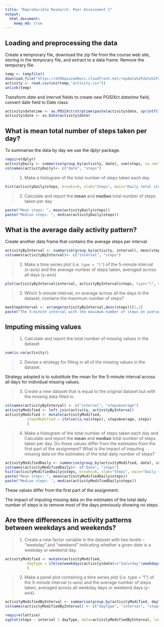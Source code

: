 ```yaml
---
title: "Reproducible Research: Peer Assessment 1"
output: 
  html_document:
    keep_md: true
---
```



## Loading and preprocessing the data

Create a temprorary file, download the zip file from the course web site, storing in the temporary file, and extract to a data frame. Remove the temporary file.

``` r
temp <- tempfile()
download.file("https://d396qusza40orc.cloudfront.net/repdata%2Fdata%2Factivity.zip",temp)
activity <- read.csv(unz(temp,"activity.csv"))
unlink(temp)
```

Transform *date* and *interval* fields to create new POSIXct *datetime* field, convert date field to Date class.

```{r]}
activity$datetime <- as.POSIXct(strptime(paste(activity$date, sprintf("%04d", activity$interval)), format="%Y-%m-%d %H%M"))
activity$date <- as.Date(activity$date)  
```


## What is mean total number of steps taken per day?


To summarise the data by day we use the dplyr package.

```r
require(dplyr)
activityDaily <- summarise(group_by(activity, date), sum(steps, na.rm=TRUE))
colnames(activityDaily)<- c("date", "steps")
```

> 1. Make a histogram of the total number of steps taken each day

```r
hist(activityDaily$steps, breaks=8, xlab="Steps", main="Daily total steps", col = "steelblue")
```

> 2. Calculate and report the **mean** and **median** total number of steps taken per day

```r
paste("Mean steps: ", mean(activityDaily$steps))
paste("Median steps: ", median(activityDaily$steps))
```




## What is the average daily activity pattern?

Create another data frame that contains the average steps per interval.

```r
activityByInterval <- summarise(group_by(activity, interval), mean(steps, na.rm=TRUE))
colnames(activityByInterval)<- c("interval", "steps")
```

> 1. Make a time series plot (i.e. `type = "l"`) of the 5-minute interval (x-axis) and the average number of steps taken, averaged across all days (y-axis)

```r
plot(activityByInterval$interval, activityByInterval$steps, type="l", main="Steps by time of day", xlab="Time interval", ylab="Steps")
```

> 2. Which 5-minute interval, on average across all the days in the dataset, contains the maximum number of steps?

```r
maxStepInterval <- arrange(activityByInterval,desc(steps))[1,1]
paste("The 5-minute interval with the maximum number of steps on average across all days is ",maxStepInterval)
```


## Imputing missing values

> 1. Calculate and report the total number of missing values in the dataset

```r
sum(is.na(activity))
```

> 2. Devise a strategy for filling in all of the missing values in the dataset.

Strategy adopted is to substitute the mean for the 5-minute interval across all days for individual missing values. 

> 3. Create a new dataset that is equal to the original dataset but with the missing data filled in.

```r
colnames(activityByInterval) <- c("interval", "stepsAverage")
activityModified <- left_join(activity, activityByInterval)
activityModified <- mutate(activityModified,
          stepsModified = ifelse(is.na(steps), stepsAverage, steps)
          )
```

> 4. Make a histogram of the total number of steps taken each day and Calculate and report the **mean** and **median** total number of steps taken per day. Do these values differ from the estimates from the first part of the assignment? What is the impact of imputing missing data on the estimates of the total daily number of steps?

```r
activityModifiedDaily <- summarise(group_by(activityModified, date), sum(stepsModified))
colnames(activityModifiedDaily)<- c("date", "steps")
hist(activityModifiedDaily$steps, breaks=8, xlab="Steps", main="Daily total steps", col = "steelblue")
paste("Mean steps: ", mean(activityModifiedDaily$steps))
paste("Median steps: ", median(activityModifiedDaily$steps))
```

These values differ from the first part of the assignment.

The impact of imputing missing data on the estimates of the total daily number of steps is to remove most of the days previously showing no steps.

## Are there differences in activity patterns between weekdays and weekends?

> 1. Create a new factor variable in the dataset with two levels -- "weekday" and "weekend" indicating whether a given date is a weekday or weekend day.

```r
activityModified <- mutate(activityModified,
          dayType = ifelse(weekdays(activity$date)=="Saturday"|weekdays(activity$date)=="Sunday", "weekend", "weekday")
          )
```

> 2. Make a panel plot containing a time series plot (i.e. type = "l") of the 5-minute interval (x-axis) and the average number of steps taken, averaged across all weekday days or weekend days (y-axis). 

```r
activityModifiedByInterval <- summarise(group_by(activityModified, dayType, interval), mean(stepsModified))
colnames(activityModifiedByInterval) <- c("dayType", "interval", "steps")
```


```r
require(lattice)
xyplot(steps ~ interval | dayType, data=activityModifiedByInterval, layout=c(1,2), type="l", xlab="Interval", ylab="Number of steps")
```
